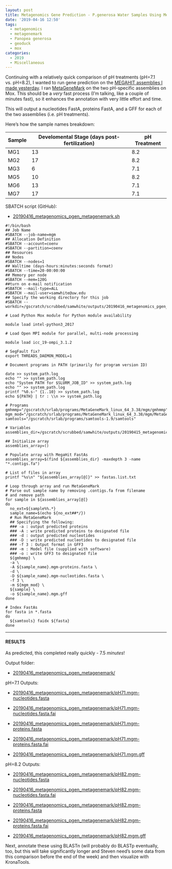 ```yaml
---
layout: post
title: Metagenomics Gene Prediction - P.generosa Water Samples Using MetaGeneMark on Mox to Compare pH Treatments
date: '2019-04-16 12:50'
tags:
  - metagenomics
  - metagenemark
  - Panopea generosa
  - geoduck
  - mox
categories:
  - 2019
  - Miscellaneous
---
```

Continuing with a relatively quick comparison of pH treatments (pH=7.1 vs. pH=8.2), I wanted to run gene prediction on the [MEGAHIT assemblies I made yesterday](https://robertslab.github.io/sams-notebook/2019/04/15/Metagenome-Assemblies-P.generosa-Water-Samples-Trimmed-HiSeqX-Data-Using-Megahit-on-Mox-to-Compare-pH-Treatments.html). I ran [MetaGeneMark](http://opal.biology.gatech.edu/GeneMark/) on the two pH-specific assemblies on Mox. This should be a _very_ fast process (I'm talking, like a couple of minutes fast), so it enhances the annotation with very little effort and time.

This will output a nucleotides FastA, proteins FastA, and a GFF for each of the two assemblies (i.e. pH treatments).

Here's how the sample names breakdown:

| Sample | Develomental Stage (days post-fertilization) | pH Treatment |
|--------|-------------------------|--------------|
| MG1    | 13                      | 8.2          |
| MG2    | 17                      | 8.2          |
| MG3    | 6                       | 7.1          |
| MG5    | 10                      | 8.2          |
| MG6    | 13                      | 7.1          |
| MG7    | 17                      | 7.1          |

SBATCH script (GitHub):

- [20190416_metagenomics_pgen_metagenemark.sh](https://github.com/RobertsLab/sams-notebook/blob/master/sbatch_scripts/20190416_metagenomics_pgen_metagenemark.sh)


```shell
#!/bin/bash
## Job Name
#SBATCH --job-name=mgm
## Allocation Definition
#SBATCH --account=coenv
#SBATCH --partition=coenv
## Resources
## Nodes
#SBATCH --nodes=1
## Walltime (days-hours:minutes:seconds format)
#SBATCH --time=20-00:00:00
## Memory per node
#SBATCH --mem=120G
##turn on e-mail notification
#SBATCH --mail-type=ALL
#SBATCH --mail-user=samwhite@uw.edu
## Specify the working directory for this job
#SBATCH --workdir=/gscratch/scrubbed/samwhite/outputs/20190416_metagenomics_pgen_metagenemark

# Load Python Mox module for Python module availability

module load intel-python3_2017

# Load Open MPI module for parallel, multi-node processing

module load icc_19-ompi_3.1.2

# SegFault fix?
export THREADS_DAEMON_MODEL=1

# Document programs in PATH (primarily for program version ID)

date >> system_path.log
echo "" >> system_path.log
echo "System PATH for $SLURM_JOB_ID" >> system_path.log
echo "" >> system_path.log
printf "%0.s-" {1..10} >> system_path.log
echo ${PATH} | tr : \\n >> system_path.log

# Programs
gmhmmp="/gscratch/srlab/programs/MetaGeneMark_linux_64_3.38/mgm/gmhmmp"
mgm_mod="/gscratch/srlab/programs/MetaGeneMark_linux_64_3.38/mgm/MetaGeneMark_v1.mod"
samtools="/gscratch/srlab/programs/samtools-1.9/samtools"

# Variables
assemblies_dir=/gscratch/scrubbed/samwhite/outputs/20190415_metagenomics_pgen_megahit

## Initialize array
assemblies_array=()

# Populate array with MegaHit FastAs
assemblies_array=$(find ${assemblies_dir} -maxdepth 3 -name "*.contigs.fa")

# List of files in array
printf "%s\n" "${assemblies_array[@]}" >> fastas.list.txt

# Loop through array and run MetaGeneMark
# Parse out sample name by removing .contigs.fa from filename
# and remove path
for sample in ${assemblies_array[@]}
do
  no_ext=${sample%%.*}
  sample_name=$(echo ${no_ext##*/})
  # Run MetaGeneMark
  ## Specifying the following:
  ### -a : output predicted proteins
  ### -A : write predicted proteins to designated file
  ### -d : output predicted nucleotides
  ### -D : write predicted nucleotides to designated file
  ### -f 3 : Output format in GFF3
  ### -m : Model file (supplied with software)
  ### -o : write GFF3 to designated file
  ${gmhmmp} \
  -a \
  -A ${sample_name}.mgm-proteins.fasta \
  -d \
  -D ${sample_name}.mgm-nucleotides.fasta \
  -f 3 \
  -m ${mgm_mod} \
  ${sample} \
  -o ${sample_name}.mgm.gff
done

# Index FastAs
for fasta in *.fasta
do
  ${samtools} faidx ${fasta}
done
```

---

#### RESULTS

As predicted, this completed really quickly - 7.5 _minutes_!

Output folder:

- [20190416_metagenomics_pgen_metagenemark/](http://gannet.fish.washington.edu/Atumefaciens/20190416_metagenomics_pgen_metagenemark/)

pH=7.1 Outputs:

- [20190416_metagenomics_pgen_metagenemark/pH71.mgm-nucleotides.fasta](http://gannet.fish.washington.edu/Atumefaciens/20190416_metagenomics_pgen_metagenemark/pH71.mgm-nucleotides.fasta)

- [20190416_metagenomics_pgen_metagenemark/pH71.mgm-nucleotides.fasta.fai](http://gannet.fish.washington.edu/Atumefaciens/20190416_metagenomics_pgen_metagenemark/pH71.mgm-nucleotides.fasta.fai)

- [20190416_metagenomics_pgen_metagenemark/pH71.mgm-proteins.fasta](http://gannet.fish.washington.edu/Atumefaciens/20190416_metagenomics_pgen_metagenemark/pH71.mgm-proteins.fasta)

- [20190416_metagenomics_pgen_metagenemark/pH71.mgm-proteins.fasta.fai](http://gannet.fish.washington.edu/Atumefaciens/20190416_metagenomics_pgen_metagenemark/pH71.mgm-proteins.fasta.fai)

- [20190416_metagenomics_pgen_metagenemark/pH71.mgm.gff](http://gannet.fish.washington.edu/Atumefaciens/20190416_metagenomics_pgen_metagenemark/pH71.mgm.gff)


pH=8.2 Outputs:

- [20190416_metagenomics_pgen_metagenemark/pH82.mgm-nucleotides.fasta](http://gannet.fish.washington.edu/Atumefaciens/20190416_metagenomics_pgen_metagenemark/pH82.mgm-nucleotides.fasta)

- [20190416_metagenomics_pgen_metagenemark/pH82.mgm-nucleotides.fasta.fai](http://gannet.fish.washington.edu/Atumefaciens/20190416_metagenomics_pgen_metagenemark/pH82.mgm-nucleotides.fasta.fai)

- [20190416_metagenomics_pgen_metagenemark/pH82.mgm-proteins.fasta](http://gannet.fish.washington.edu/Atumefaciens/20190416_metagenomics_pgen_metagenemark/pH82.mgm-proteins.fasta)

- [20190416_metagenomics_pgen_metagenemark/pH82.mgm-proteins.fasta.fai](http://gannet.fish.washington.edu/Atumefaciens/20190416_metagenomics_pgen_metagenemark/pH82.mgm-proteins.fasta.fai)

- [20190416_metagenomics_pgen_metagenemark/pH82.mgm.gff](http://gannet.fish.washington.edu/Atumefaciens/20190416_metagenomics_pgen_metagenemark/pH82.mgm.gff)


Next, annotate these using BLASTn (will probably do BLASTp eventually, too, but this will take significantly longer and Steven need's some data from this comparison before the end of the week) and then visualize with KronaTools.
